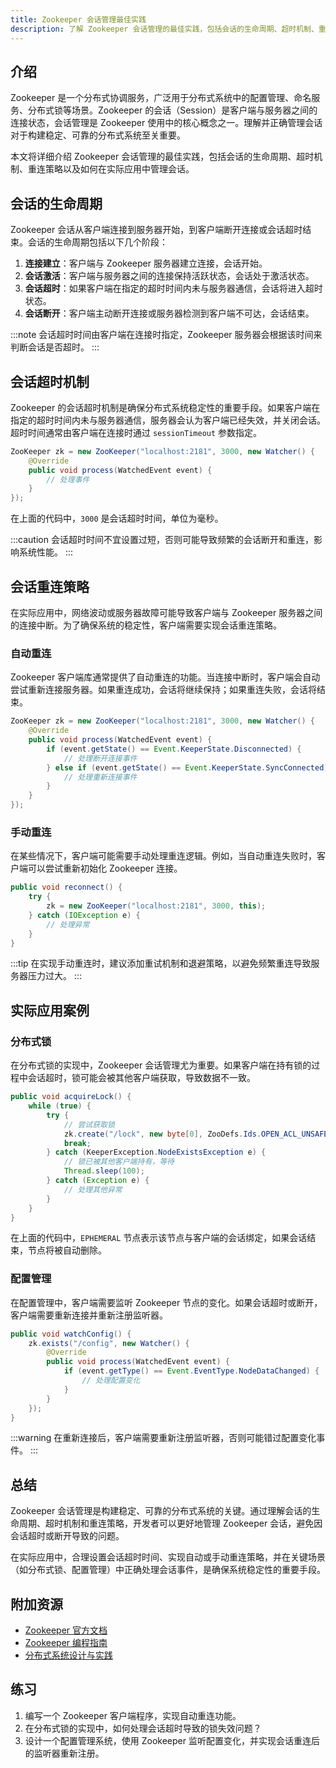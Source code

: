 ```yaml
---
title: Zookeeper 会话管理最佳实践
description: 了解 Zookeeper 会话管理的最佳实践，包括会话的生命周期、超时机制、重连策略以及如何在实际应用中管理会话。
---
```


## 介绍

Zookeeper 是一个分布式协调服务，广泛用于分布式系统中的配置管理、命名服务、分布式锁等场景。Zookeeper 的会话（Session）是客户端与服务器之间的连接状态，会话管理是 Zookeeper 使用中的核心概念之一。理解并正确管理会话对于构建稳定、可靠的分布式系统至关重要。

本文将详细介绍 Zookeeper 会话管理的最佳实践，包括会话的生命周期、超时机制、重连策略以及如何在实际应用中管理会话。

## 会话的生命周期

Zookeeper 会话从客户端连接到服务器开始，到客户端断开连接或会话超时结束。会话的生命周期包括以下几个阶段：

1. **连接建立**：客户端与 Zookeeper 服务器建立连接，会话开始。
2. **会话激活**：客户端与服务器之间的连接保持活跃状态，会话处于激活状态。
3. **会话超时**：如果客户端在指定的超时时间内未与服务器通信，会话将进入超时状态。
4. **会话断开**：客户端主动断开连接或服务器检测到客户端不可达，会话结束。

:::note
会话超时时间由客户端在连接时指定，Zookeeper 服务器会根据该时间来判断会话是否超时。
:::

## 会话超时机制

Zookeeper 的会话超时机制是确保分布式系统稳定性的重要手段。如果客户端在指定的超时时间内未与服务器通信，服务器会认为客户端已经失效，并关闭会话。超时时间通常由客户端在连接时通过 `sessionTimeout` 参数指定。

```java
ZooKeeper zk = new ZooKeeper("localhost:2181", 3000, new Watcher() {
    @Override
    public void process(WatchedEvent event) {
        // 处理事件
    }
});
```

在上面的代码中，`3000` 是会话超时时间，单位为毫秒。

:::caution
会话超时时间不宜设置过短，否则可能导致频繁的会话断开和重连，影响系统性能。
:::

## 会话重连策略

在实际应用中，网络波动或服务器故障可能导致客户端与 Zookeeper 服务器之间的连接中断。为了确保系统的稳定性，客户端需要实现会话重连策略。

### 自动重连

Zookeeper 客户端库通常提供了自动重连的功能。当连接中断时，客户端会自动尝试重新连接服务器。如果重连成功，会话将继续保持；如果重连失败，会话将结束。

```java
ZooKeeper zk = new ZooKeeper("localhost:2181", 3000, new Watcher() {
    @Override
    public void process(WatchedEvent event) {
        if (event.getState() == Event.KeeperState.Disconnected) {
            // 处理断开连接事件
        } else if (event.getState() == Event.KeeperState.SyncConnected) {
            // 处理重新连接事件
        }
    }
});
```

### 手动重连

在某些情况下，客户端可能需要手动处理重连逻辑。例如，当自动重连失败时，客户端可以尝试重新初始化 Zookeeper 连接。

```java
public void reconnect() {
    try {
        zk = new ZooKeeper("localhost:2181", 3000, this);
    } catch (IOException e) {
        // 处理异常
    }
}
```

:::tip
在实现手动重连时，建议添加重试机制和退避策略，以避免频繁重连导致服务器压力过大。
:::

## 实际应用案例

### 分布式锁

在分布式锁的实现中，Zookeeper 会话管理尤为重要。如果客户端在持有锁的过程中会话超时，锁可能会被其他客户端获取，导致数据不一致。

```java
public void acquireLock() {
    while (true) {
        try {
            // 尝试获取锁
            zk.create("/lock", new byte[0], ZooDefs.Ids.OPEN_ACL_UNSAFE, CreateMode.EPHEMERAL);
            break;
        } catch (KeeperException.NodeExistsException e) {
            // 锁已被其他客户端持有，等待
            Thread.sleep(100);
        } catch (Exception e) {
            // 处理其他异常
        }
    }
}
```

在上面的代码中，`EPHEMERAL` 节点表示该节点与客户端的会话绑定，如果会话结束，节点将被自动删除。

### 配置管理

在配置管理中，客户端需要监听 Zookeeper 节点的变化。如果会话超时或断开，客户端需要重新连接并重新注册监听器。

```java
public void watchConfig() {
    zk.exists("/config", new Watcher() {
        @Override
        public void process(WatchedEvent event) {
            if (event.getType() == Event.EventType.NodeDataChanged) {
                // 处理配置变化
            }
        }
    });
}
```

:::warning
在重新连接后，客户端需要重新注册监听器，否则可能错过配置变化事件。
:::

## 总结

Zookeeper 会话管理是构建稳定、可靠的分布式系统的关键。通过理解会话的生命周期、超时机制和重连策略，开发者可以更好地管理 Zookeeper 会话，避免因会话超时或断开导致的问题。

在实际应用中，合理设置会话超时时间、实现自动或手动重连策略，并在关键场景（如分布式锁、配置管理）中正确处理会话事件，是确保系统稳定性的重要手段。

## 附加资源

- [Zookeeper 官方文档](https://zookeeper.apache.org/doc/current/)
- [Zookeeper 编程指南](https://zookeeper.apache.org/doc/current/zookeeperProgrammers.html)
- [分布式系统设计与实践](https://www.oreilly.com/library/view/designing-distributed-systems/9781491983638/)

## 练习

1. 编写一个 Zookeeper 客户端程序，实现自动重连功能。
2. 在分布式锁的实现中，如何处理会话超时导致的锁失效问题？
3. 设计一个配置管理系统，使用 Zookeeper 监听配置变化，并实现会话重连后的监听器重新注册。